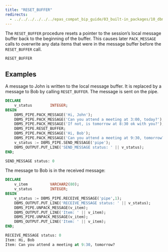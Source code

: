```yaml
---
title: "RESET_BUFFER"
redirects:
  - ../../../../../../epas_compat_bip_guide/03_built-in_packages/10_dbms_pipe/07_reset_buffer #generated for docs/epas/reorg-role-use-case-mode
---
```


The `RESET_BUFFER` procedure resets a pointer to the session’s local message buffer back to the beginning of the buffer. This causes later `PACK_MESSAGE` calls to overwrite any data items that were in the message buffer before the `RESET_BUFFER` call.

```sql
RESET_BUFFER
```

## Examples

A message to John is written to the local message buffer. It is replaced by a message to Bob by calling `RESET_BUFFER`. The message is sent on the pipe.

```sql
DECLARE
    v_status        INTEGER;
BEGIN
    DBMS_PIPE.PACK_MESSAGE('Hi, John');
    DBMS_PIPE.PACK_MESSAGE('Can you attend a meeting at 3:00, today?');
    DBMS_PIPE.PACK_MESSAGE('If not, is tomorrow at 8:30 ok with you?');
    DBMS_PIPE.RESET_BUFFER;
    DBMS_PIPE.PACK_MESSAGE('Hi, Bob');
    DBMS_PIPE.PACK_MESSAGE('Can you attend a meeting at 9:30, tomorrow?');
    v_status := DBMS_PIPE.SEND_MESSAGE('pipe');
    DBMS_OUTPUT.PUT_LINE('SEND_MESSAGE status: ' || v_status);
END;

SEND_MESSAGE status: 0
```

The message to Bob is in the received message:

```sql
DECLARE
    v_item          VARCHAR2(80);
    v_status        INTEGER;
BEGIN
    v_status := DBMS_PIPE.RECEIVE_MESSAGE('pipe',1);
    DBMS_OUTPUT.PUT_LINE('RECEIVE_MESSAGE status: ' || v_status);
    DBMS_PIPE.UNPACK_MESSAGE(v_item);
    DBMS_OUTPUT.PUT_LINE('Item: ' || v_item);
    DBMS_PIPE.UNPACK_MESSAGE(v_item);
    DBMS_OUTPUT.PUT_LINE('Item: ' || v_item);
END;

RECEIVE_MESSAGE status: 0
Item: Hi, Bob
Item: Can you attend a meeting at 9:30, tomorrow?
```
